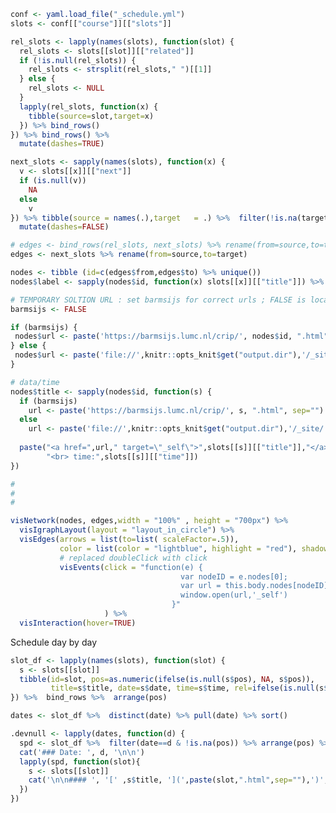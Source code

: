 ```r
conf <- yaml.load_file("_schedule.yml")
slots <- conf[["course"]][["slots"]]
```


```r
rel_slots <- lapply(names(slots), function(slot) {
  rel_slots <- slots[[slot]][["related"]] 
  if (!is.null(rel_slots)) {
    rel_slots <- strsplit(rel_slots," ")[[1]] 
  } else {
    rel_slots <- NULL
  }
  lapply(rel_slots, function(x) {
    tibble(source=slot,target=x)
  }) %>% bind_rows()
}) %>% bind_rows() %>% 
  mutate(dashes=TRUE)

next_slots <- sapply(names(slots), function(x) {
  v <- slots[[x]][["next"]] 
  if (is.null(v)) 
    NA
  else  
    v
}) %>% tibble(source = names(.),target   = .) %>%  filter(!is.na(target)) %>% 
  mutate(dashes=FALSE)

# edges <- bind_rows(rel_slots, next_slots) %>% rename(from=source,to=target)
edges <- next_slots %>% rename(from=source,to=target)

nodes <- tibble (id=c(edges$from,edges$to) %>% unique())
nodes$label <- sapply(nodes$id, function(x) slots[[x]][["title"]]) %>% as.character()

# TEMPORARY SOLTION URL : set barmsijs for correct urls ; FALSE is local url
barmsijs <- FALSE

if (barmsijs) {
 nodes$url <- paste('https://barmsijs.lumc.nl/crip/', nodes$id, ".html", sep="")  
} else {
 nodes$url <- paste('file://',knitr::opts_knit$get("output.dir"),'/_site/', nodes$id, ".html", sep="")
}

# data/time
nodes$title <- sapply(nodes$id, function(s) {
  if (barmsijs)
    url <- paste('https://barmsijs.lumc.nl/crip/', s, ".html", sep="")
  else 
    url <- paste('file://',knitr::opts_knit$get("output.dir"),'/_site/', s, ".html", sep="")
  
  paste("<a href=",url," target=\"_self\">",slots[[s]][["title"]],"</a><br><br>","data: ", slots[[s]][["date"]], 
        "<br> time:",slots[[s]][["time"]]) 
})

#
#
#

visNetwork(nodes, edges,width = "100%" , height = "700px") %>% 
  visIgraphLayout(layout = "layout_in_circle") %>% 
  visEdges(arrows = list(to=list( scaleFactor=.5)),
           color = list(color = "lightblue", highlight = "red"), shadow = TRUE) %>% 
           # replaced doubleClick with click
           visEvents(click = "function(e) { 
                                      var nodeID = e.nodes[0];
                                      var url = this.body.nodes[nodeID].options.url;
                                      window.open(url,'_self')
                                    }"
                     ) %>% 
  visInteraction(hover=TRUE) 

```

<div class="alert alert-info" role="alert" style="text-align: left;">Schedule day by day</div>

```r

slot_df <- lapply(names(slots), function(slot) {
  s <- slots[[slot]]
  tibble(id=slot, pos=as.numeric(ifelse(is.null(s$pos), NA, s$pos)), 
         title=s$title, date=s$date, time=s$time, rel=ifelse(is.null(s$related),NA,s$related) )
}) %>%  bind_rows %>%  arrange(pos)

dates <- slot_df %>%  distinct(date) %>% pull(date) %>% sort()

.devnull <- lapply(dates, function(d) {
  spd <- slot_df %>%  filter(date==d & !is.na(pos)) %>% arrange(pos) %>% pull(id) # slots per day
  cat('### Date: ', d, '\n\n')
  lapply(spd, function(slot){
    s <- slots[[slot]]
    cat('\n\n#### ', '[' ,s$title, '](',paste(slot,".html",sep=""),')', '(',s$time,')', '\n\n')
  })
})

```




